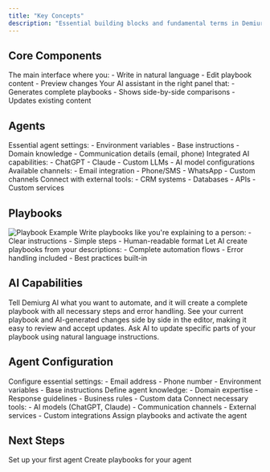 ```yaml
---
title: "Key Concepts"
description: "Essential building blocks and fundamental terms in Demiurg"
---
```


## Core Components

<CardGroup cols={2}>
  <Card title="Playbook Editor" icon="pen-to-square">
    The main interface where you:
    - Write in natural language
    - Edit playbook content
    - Preview changes
  </Card>
  <Card title="Demiurg AI" icon="robot">
    Your AI assistant in the right panel that:
    - Generates complete playbooks
    - Shows side-by-side comparisons
    - Updates existing content
  </Card>
</CardGroup>

## Agents

<CardGroup cols={2}>
  <Card title="Core Configuration" icon="gear">
    Essential agent settings:
    - Environment variables
    - Base instructions
    - Domain knowledge
    - Communication details (email, phone)
  </Card>
  <Card title="AI Tools" icon="robot">
    Integrated AI capabilities:
    - ChatGPT
    - Claude
    - Custom LLMs
    - AI model configurations
  </Card>
</CardGroup>

<CardGroup cols={2}>
  <Card title="Communication" icon="message">
    Available channels:
    - Email integration
    - Phone/SMS
    - WhatsApp
    - Custom channels
  </Card>
  <Card title="Integrations" icon="plug">
    Connect with external tools:
    - CRM systems
    - Databases
    - APIs
    - Custom services
  </Card>
</CardGroup>

## Playbooks

<Frame>
  <img src="/images/playbook-example.png" alt="Playbook Example" />
</Frame>

<CardGroup cols={2}>
  <Card title="Natural Language" icon="language">
    Write playbooks like you're explaining to a person:
    - Clear instructions
    - Simple steps
    - Human-readable format
  </Card>
  <Card title="AI Generation" icon="wand-magic-sparkles">
    Let AI create playbooks from your descriptions:
    - Complete automation flows
    - Error handling included
    - Best practices built-in
  </Card>
</CardGroup>

## AI Capabilities

<AccordionGroup>
  <Accordion title="Generate Playbooks" icon="plus">
    Tell Demiurg AI what you want to automate, and it will create a complete playbook with all necessary steps and error handling.
  </Accordion>
  
  <Accordion title="Compare Versions" icon="code-compare">
    See your current playbook and AI-generated changes side by side in the editor, making it easy to review and accept updates.
  </Accordion>
  
  <Accordion title="Modify Content" icon="pen">
    Ask AI to update specific parts of your playbook using natural language instructions.
  </Accordion>
</AccordionGroup>

## Agent Configuration

<Steps>
  <Step title="Basic Setup">
    Configure essential settings:
    - Email address
    - Phone number
    - Environment variables
    - Base instructions
  </Step>
  
  <Step title="Knowledge Setup">
    Define agent knowledge:
    - Domain expertise
    - Response guidelines
    - Business rules
    - Custom data
  </Step>
  
  <Step title="Integration Setup">
    Connect necessary tools:
    - AI models (ChatGPT, Claude)
    - Communication channels
    - External services
    - Custom integrations
  </Step>
  
  <Step title="Deploy">
    Assign playbooks and activate the agent
  </Step>
</Steps>

## Next Steps

<CardGroup cols={2}>
  <Card title="Configure Agent" icon="gear" href="/agents/overview">
    Set up your first agent
  </Card>
  <Card title="Create Playbook" icon="pen" href="/playbooks/creating">
    Create playbooks for your agent
  </Card>
</CardGroup>